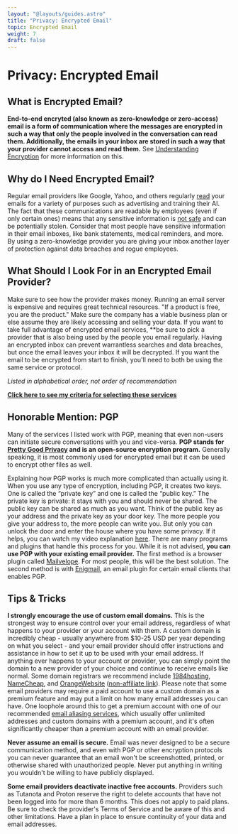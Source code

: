 ```yaml
---
layout: "@layouts/guides.astro"
title: "Privacy: Encrypted Email"
topic: Encrypted Email
weight: 7
draft: false
---
```



# Privacy: Encrypted Email

## What is Encrypted Email?

**End-to-end encryted (also known as zero-knowledge or zero-access) email is a form of communication where the messages are encrypted in such a way that only the people involved in the conversation can read them. Additionally, the emails in your inbox are stored in such a way that your provider cannot access and read them.** See [Understanding Encryption](/guides/moderately-important/encryption) for more information on this.

## Why do I Need Encrypted Email?

Regular email providers like Google, Yahoo, and others regularly [read](https://www.maketecheasier.com/which-email-providers-scanning-emails/) your emails for a variety of purposes such as advertising and training their AI. The fact that these communications are readable by employees (even if only certain ones) means that any sensitive information is [not safe](https://thehackernews.com/2019/10/yahoo-email-hacking) and can be potentially stolen. Consider that most people have sensitive information in their email inboxes, like bank statements, medical reminders, and more. By using a zero-knowledge provider you are giving your inbox another layer of protection against data breaches and rogue employees.

## What Should I Look For in an Encrypted Email Provider?

Make sure to see how the provider makes money. Running an email server is expensive and requires great technical resources. "If a product is free, you are the product." Make sure the company has a viable business plan or else assume they are likely accessing and selling your data.
If you want to take full advantage of encrypted email services, \*\*be sure to pick a provider that is also being used by the people you email regularly. Having an encrypted inbox can prevent warrantless searches and data breaches, but once the email leaves your inbox it will be decrypted. If you want the email to be encrypted from start to finish, you'll need to both be using the same service or protocol.

_Listed in alphabetical order, not order of recommendation_

<ProsAndCons data={data} headingLevel={4} />

**[Click here to see my criteria for selecting these services](/criteria#encrypted-messaging)**

## Honorable Mention: PGP

Many of the services I listed work with PGP, meaning that even non-users can initiate secure conversations with you and vice-versa. **PGP stands for [Pretty Good Privacy](https://en.wikipedia.org/wiki/Pretty_Good_Privacy) and is an open-source encryption program.** Generally speaking, it is most commonly used for encrypted email but it can be used to encrypt other files as well.

Explaining how PGP works is much more complicated than actually using it. When you use any type of encryption, including PGP, it creates two keys. One is called the “private key” and one is called the “public key.” The private key is private: it stays with you and should never be shared. The public key can be shared as much as you want. Think of the public key as your address and the private key as your door key. The more people you give your address to, the more people can write you. But only you can unlock the door and enter the house where you have some privacy. If it helps, you can watch my video explanation [here](https://apertatube.net/w/vnTcPVxuvCjCqCMtwhcUiq). There are many programs and plugins that handle this process for you. While it is not advised, **you can use PGP with your existing email provider.** The first method is a browser plugin called [Mailvelope](https://www.mailvelope.com/). For most people, this will be the best solution. The second method is with [Enigmail](https://www.enigmail.net/index.php/), an email plugin for certain email clients that enables PGP.

## Tips & Tricks

**I strongly encourage the use of custom email domains.** This is the strongest way to ensure control over your email address, regardless of what happens to your provider or your account with them. A custom domain is incredibly cheap - usually anywhere from $10-25 USD per year depending on what you select - and your email provider should offer instructions and assistance in how to set it up to be used with your email address. If anything ever happens to your account or provider, you can simply point the domain to a new provider of your choice and continue to receive emails like normal. Some domain registrars we recommend include [1984hosting](https://www.1984hosting.com/), [NameCheap](https://www.namecheap.com/), and [OrangeWebsite](https://affiliate.orangewebsite.com/idevaffiliate.php?id=14853) ([non-affiliate link](https://www.orangewebsite.com/)). Please note that some email providers may require a paid account to use a custom domain as a premium feature and may put a limit on how many email addresses you can have. One loophole around this to get a premium account with one of our recommended [email aliasing services](/guides/moderately-important/email-aliasing), which usually offer unlimited addresses and custom domains with a premium account, and it's often significantly cheaper than a premium account with an email provider.

**Never assume an email is secure.** Email was never designed to be a secure communication method, and even with PGP or other encryption protocols you can never guarantee that an email won't be screenshotted, printed, or otherwise shared with unauthorized people. Never put anything in writing you wouldn't be willing to have publicly displayed.

**Some email providers deactivate inactive free accounts.** Providers such as Tutanota and Proton reserve the right to delete accounts that have not been logged into for more than 6 months. This does not apply to paid plans. Be sure to check the provider's Terms of Service and be aware of this and other limitations. Have a plan in place to ensure continuity of your data and email addresses.
